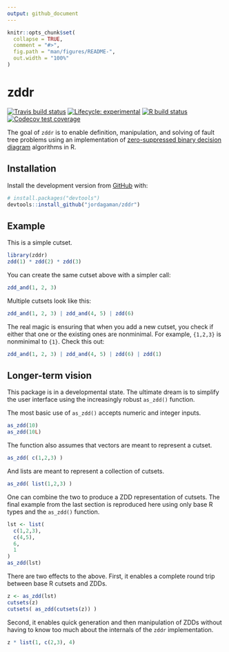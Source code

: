 ```yaml
---
output: github_document
---
```


<!-- README.md is generated from README.Rmd. Please edit that file -->

```r
knitr::opts_chunk$set(
  collapse = TRUE,
  comment = "#>",
  fig.path = "man/figures/README-",
  out.width = "100%"
)
```

# zddr

<!-- badges: start -->
[![Travis build status](https://travis-ci.com/jordagaman/zddr.svg?branch=main)](https://travis-ci.com/jordagaman/zddr)
[![Lifecycle: experimental](https://img.shields.io/badge/lifecycle-experimental-orange.svg)](https://www.tidyverse.org/lifecycle/#experimental)
[![R build status](https://github.com/jordagaman/zddr/workflows/R-CMD-check/badge.svg)](https://github.com/jordagaman/zddr/actions)
[![Codecov test coverage](https://codecov.io/gh/jordagaman/zddr/branch/main/graph/badge.svg)](https://codecov.io/gh/jordagaman/zddr?branch=main)
<!-- badges: end -->

The goal of `zddr` is to enable definition, manipulation, and solving of fault 
tree problems using an implementation of 
[zero-suppressed binary decision diagram](https://en.wikipedia.org/wiki/Zero-suppressed_decision_diagram) 
algorithms in R.

## Installation

<!--
You can install the released version of zddr from [CRAN](https://CRAN.R-project.org) with:

``` r
install.packages("zddr")
```
-->

Install the development version from [GitHub](https://github.com/) with:

``` r
# install.packages("devtools")
devtools::install_github("jordagaman/zddr")
```
## Example

This is a simple cutset.

```r
library(zddr)
zdd(1) * zdd(2) * zdd(3)
```

You can create the same cutset above with a simpler call:

```r
zdd_and(1, 2, 3)
```

Multiple cutsets look like this:

```r
zdd_and(1, 2, 3) | zdd_and(4, 5) | zdd(6)
```


The real magic is ensuring that when you add a new cutset, you check if either 
that one or the existing ones are nonminimal. For example, `{1,2,3}` is
nonminimal to `{1}`. Check this out:

```r
zdd_and(1, 2, 3) | zdd_and(4, 5) | zdd(6) | zdd(1)
```


## Longer-term vision

This package is in a developmental state. The ultimate dream is to simplify the
user interface using the increasingly robust `as_zdd()` function. 

The most basic use of `as_zdd()` accepts numeric and integer inputs.
```r
as_zdd(10)
as_zdd(10L)
```

The function also assumes that vectors are meant to represent a cutset.

```r
as_zdd( c(1,2,3) )
```

And lists are meant to represent a collection of cutsets.

```r
as_zdd( list(1,2,3) )
```

One can combine the two to produce a ZDD representation of cutsets. The final 
example from the last section is reproduced here using only base R types and the
`as_zdd()` function.

```r
lst <- list(
  c(1,2,3),
  c(4,5),
  6,
  1
)
as_zdd(lst)
```

There are two effects to the above. First, it enables a complete round trip
between base R cutsets and ZDDs.

```r
z <- as_zdd(lst)
cutsets(z)
cutsets( as_zdd(cutsets(z)) )
```

Second, it enables quick generation and then manipulation of ZDDs without having
to know too much about the internals of the `zddr` implementation.

```r
z * list(1, c(2,3), 4)
```
